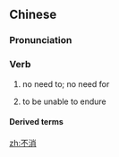 ==Chinese==
{{zh-forms}}

===Pronunciation===
{{zh-pron
|m=不xiāo
|c=bat1 siu1
|cat=v
}}

===Verb===
{{zh-verb}}

# {{lb|zh|literary}} no need to; no need for
# {{lb|zh|literary}} to be unable to endure

====Derived terms====
{{zh-der|不消說}}

[[zh:不消]]